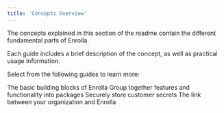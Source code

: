 ```yaml
---
title: 'Concepts Overview'
---
```


The concepts explained in this section of the readme contain the different fundamental parts of Enrolla.

Each guide includes a brief description of the concept, as well as practical usage information.

Select from the following guides to learn more:

<CardGroup>
  <Card title="Features" icon="list" href="/concepts/features">
    The basic building blocks of Enrolla
  </Card>
  <Card title="Packages" icon="cubes" href="/concepts/packages">
    Group together features and functionality into packages
  </Card>
  <Card title="Secrets" icon="key" href="/concepts/secrets">
    Securely store customer secrets
  </Card>
  <Card title="Customers" icon="users" href="/concepts/customers">
    The link between your organization and Enrolla
  </Card>
</CardGroup>
